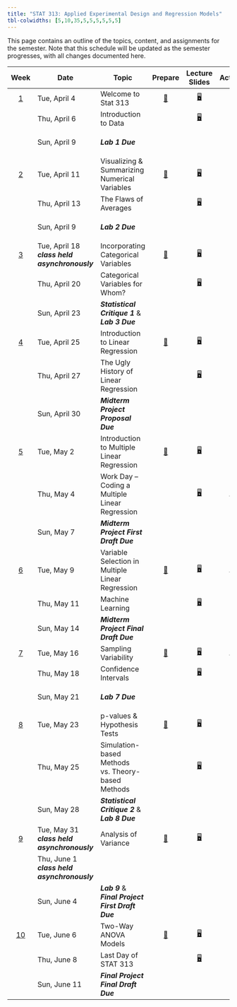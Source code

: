 ```yaml
---
title: "STAT 313: Applied Experimental Design and Regression Models"
tbl-colwidths: [5,10,35,5,5,5,5,5,5]
---
```


This page contains an outline of the topics, content, and assignments for the semester.
Note that this schedule will be updated as the semester progresses, with all changes documented here.

::: column-screen-inset-right
|           Week            | Date        | Topic                                           |       Prepare            |       Lecture Slides           |       Activity        |       Lab              |       Critique        |       Project       |
|:-------------------------:|-------------|-------------------------------------------------|:------------------------:|:------------------------------:|:---------------------:|:----------------------:|:---------------------:|:-------------------:|
|  [1](weeks/week-1.qmd)  | Tue, April 4  | Welcome to Stat 313                            | [📖](weeks/week-1.qmd "Week 1 Coursework") | [🖥](slides/week1-day1.qmd "Week 1 Review Lecture Slides")  |                       |                       |                       |                      |
|                           | Thu, April 6   | Introduction to Data                           |                          | [🖥](slides/week1-day2.qmd "Week 1 Review Lab Slides")  |                       | [💻](labs/lab-1.qmd "Lab 1") |                       |                      |
|                           | Sun, April 9  | ***Lab 1 Due*** |                           |  | | [💻](labs/lab-1.qmd "Lab 1") </br> [🗝](https://canvas.calpoly.edu "Cal Poly Canvas") | | |
|  [2](weeks/week-2.qmd)  | Tue, April 11  | Visualizing & Summarizing Numerical Variables  | [📖](weeks/week-2.qmd "Week 2 Coursework")  | [🖥](slides/week2-day1.qmd "Week 2 Review Lecture Slides")  |                       |                       |                      |                       |
|                           | Thu, April 13  | The Flaws of Averages    |          | [🖥](slides/week2-day2.qmd "Week 2 Review Lab Slides") |                       |      [💻](labs/lab-2.qmd "Lab 2") |                      |                       |
|                           | Sun, April 9  | ***Lab 2 Due*** |                           |  | | [💻](labs/lab-2.qmd "Lab 1") </br> [🗝](https://canvas.calpoly.edu "Cal Poly Canvas") | | |
|  [3](weeks/week-3.qmd)  | Tue, April 18 ***class held asynchronously***  | Incorporating Categorical Variables  | [📖](weeks/week-3.qmd "Week 3 Courswork")  | [🖥](slides/week3-day1.qmd "Week 3 Review Lecture Slides")  |                       |                       |                      |                       |
|                           | Thu, April 20  | Categorical Variables for Whom? |                           | [🖥](slides/week3-day2.qmd "Week 3 Review Lab Slides") |                       |     [💻](labs/lab-3.qmd "Lab 3")       | [✍](critique/critique-1.qmd "Statistical Critique 1") |                       |
|                           | Sun, April 23  | ***Statistical Critique 1*** & </br> ***Lab 3 Due*** |                           |  | | [💻](labs/lab-1.qmd "Lab 1") </br> [🗝](https://canvas.calpoly.edu "Cal Poly Canvas") | [✍](critique/critique-1.qmd "Statistical Critique 1") </br> [🗝](https://canvas.calpoly.edu "Cal Poly Canvas")| | |
[4](weeks/week-4.qmd)  | Tue, April 25  | Introduction to Linear Regression | [📖](weeks/week-4.qmd "Week 4 Coursework")  | [🖥](slides/week4-day1.qmd "Week 4 Review Lecture Slides")  |                       |                       |                      |                       |
|                           | Thu, April 27  | The Ugly History of Linear Regression |                           | [🖥](slides/week4-day2.qmd "Week 4 Review Lab Slides") |                       |     [💻](labs/lab-4.qmd "Lab 4")       |  |  [📁](project/midterm-proposal.qmd "Midterm Project Proposal")
|                           | Sun, April 30  | ***Midterm Project Proposal Due*** |      |  | | |  | [📁](project/midterm-proposal.qmd "Midterm Project Proposal") </br> [🗝](https://canvas.calpoly.edu "Cal Poly Canvas") |
|  [5](weeks/week-5.qmd)  | Tue, May 2  | Introduction to Multiple Linear Regression | [📖](weeks/week-5.qmd "Week 5 Coursework")  | [🖥](slides/week5-day1.qmd "Week 5 Review Lecture Slides")  |                       |                       |                      |                       |
|             | Thu, May 4  | Work Day -- Coding a Multiple Linear Regression |    | [🖥](slides/week4-day2.qmd "Midterm Project Warm-up Slides") |  [📋](activity/week-5-model-justification.qmd "Model Justification Activity") |  |  |  [📁](project/midterm-project-directions.qmd "Midterm Project Instructions") </br> [✅](project/midterm-project-grading-rubric.qmd "Midterm Project Grading Rubric") |
|                           | Sun, May 7  | ***Midterm Project First Draft Due*** |      |  | | |  | [📁](project/midterm-project-directions.qmd "Midterm Project Instructions") </br> [🗝](https://canvas.calpoly.edu "Cal Poly Canvas") |
|  [6](weeks/week-6.qmd)  | Tue, May 9  | Variable Selection in Multiple Linear Regression | [📖](weeks/week-6.qmd "Week 6 Coursework")  | [🖥](slides/week6-day1.qmd "Week 6 Review Lecture Slides")  |  [📋](activity/week-6-model-selection.qmd "Model Selection Activity") |                       |                      |                       |
|                           | Thu, May 11  | Machine Learning  |         | [🖥](slides/week6-day2.qmd "Week 6 Lab Review Slides") |    | [💻](labs/lab-6.qmd "Lab 6")  |  |  |
|                           | Sun, May 14  | ***Midterm Project Final Draft Due*** |      |  | | |  | [📁](roject/midterm-project-grading-rubric.qmd "Midterm Project Grading Rubric") </br> [🗝](https://canvas.calpoly.edu "Cal Poly Canvas") |
|  [7](weeks/week-7.qmd)  | Tue, May 16  | Sampling Variability | [📖](weeks/week-7.qmd "Week 7 Coursework")  | [🖥](slides/week7-day1.qmd "Week 7 Review Lecture Slides")  |  [📋](activity/week-7-sampling-activity.qmd "Exploring Sampling Concepts") |  |                      |                       |
|                           | Thu, May 18  | Confidence Intervals  |         | [🖥](slides/week6-day2.qmd "Week 6 Lab Review Slides") |    | [💻](labs/lab-7.qmd "Lab 7")  |  |  |
|                           | Sun, May 21  | ***Lab 7 Due*** |       |  | | [💻](labs/lab-7.qmd "Lab 7") </br> [🗝](https://canvas.calpoly.edu "Cal Poly Canvas") | | | |
|  [8](weeks/week-8.qmd)  | Tue, May 23  | p-values & Hypothesis Tests | [📖](weeks/week-8.qmd "Week 8 Coursework")  | [🖥](slides/week8-day1.qmd "Week 8 Review Lecture Slides")  |  |  |                      |                       |
|                           | Thu, May 25  | Simulation-based Methods vs. Theory-based Methods  |         | [🖥](slides/week8-day2.qmd "Week 8 Lab Review Slides") |    | [💻](labs/lab-8.qmd "Lab 8")  | [✍](critique/critique-2.qmd "Statistical Critique 2") |  |
|                           | Sun, May 28  | ***Statistical Critique 2*** & </br> ***Lab 8 Due*** |                           |  | | [💻](labs/lab-8.qmd "Lab 7") </br> [🗝](https://canvas.calpoly.edu "Cal Poly Canvas") | [✍](critique/critique-2.qmd "Statistical Critique 2") </br> [🗝](https://canvas.calpoly.edu "Cal Poly Canvas")| | |
|  [9](weeks/week-9.qmd)  | Tue, May 31 ***class held asynchronously***  | Analysis of Variance | [📖](weeks/week-9.qmd "Week 9 Coursework")  | [🖥](slides/week8-day1.qmd "Week 8 Review Lecture Slides")  |  |  |                      |                       |
|                           | Thu, June 1 ***class held asynchronously***  |    |  | |   | [💻](labs/lab-9.qmd "Lab 9")  | | [📁](project/final-project-directions.qmd)  |
|                           | Sun, June 4  | ***Lab 9*** & </br> ***Final Project First Draft Due*** |                           |  | | [💻](labs/lab-9.qmd "Lab 7") </br> [🗝](https://canvas.calpoly.edu "Cal Poly Canvas") | [📁](project/final-project-directions.qmd) </br> [🗝](https://canvas.calpoly.edu "Cal Poly Canvas")| | |
|  [10](weeks/week-10.qmd)  | Tue, June 6 | Two-Way ANOVA Models | [📖](weeks/week-10.qmd "Week 10 Coursework")  | [🖥](slides/week10-day1.qmd "Week 10 Review Lecture Slides")  |  |  |                      |                       |
|                           | Thu, June 8 | Last Day of STAT 313  |         | [🖥](slides/week10-day2.qmd "Week 10 Farewell Slides") |   |  | | [📁](project/final-project-directions.qmd "Midterm Project Instructions") </br> [✅](project/final-project-grading-rubric.qmd "Midterm Project Grading Rubric") |
|                           | Sun, June 11  | ***Final Project Final Draft Due*** |      |  | | |  | [📁](project/final-project-directions.qmd "Midterm Project Instructions") </br> [🗝](https://canvas.calpoly.edu "Cal Poly Canvas") |

:::

